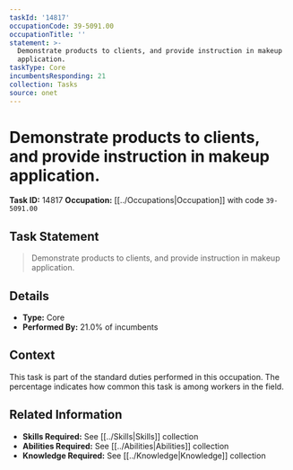 ```yaml
---
taskId: '14817'
occupationCode: 39-5091.00
occupationTitle: ''
statement: >-
  Demonstrate products to clients, and provide instruction in makeup
  application.
taskType: Core
incumbentsResponding: 21
collection: Tasks
source: onet
---
```

# Demonstrate products to clients, and provide instruction in makeup application.

**Task ID:** 14817
**Occupation:** [[../Occupations|Occupation]] with code `39-5091.00`

## Task Statement

> Demonstrate products to clients, and provide instruction in makeup application.

## Details

- **Type:** Core
- **Performed By:** 21.0% of incumbents

## Context

This task is part of the standard duties performed in this occupation. The percentage indicates how common this task is among workers in the field.

## Related Information

- **Skills Required:** See [[../Skills|Skills]] collection
- **Abilities Required:** See [[../Abilities|Abilities]] collection
- **Knowledge Required:** See [[../Knowledge|Knowledge]] collection
